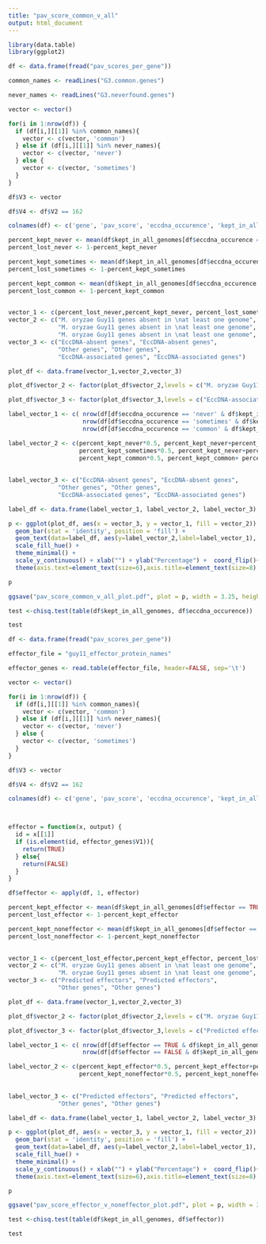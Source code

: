 ```yaml
---
title: "pav_score_common_v_all"
output: html_document
---
```



```r

library(data.table)
library(ggplot2)

df <- data.frame(fread("pav_scores_per_gene"))

common_names <- readLines("G3.common.genes")

never_names <- readLines("G3.neverfound.genes")


```


```r

vector <- vector()

for(i in 1:nrow(df)) {
  if (df[i,][[1]] %in% common_names){
    vector <- c(vector, 'common')
  } else if (df[i,][[1]] %in% never_names){
    vector <- c(vector, 'never')
  } else {
    vector <- c(vector, 'sometimes')
  }
}

df$V3 <- vector

df$V4 <- df$V2 == 162

colnames(df) <- c('gene', 'pav_score', 'eccdna_occurence', 'kept_in_all_genomes')

```


```r

percent_kept_never <- mean(df$kept_in_all_genomes[df$eccdna_occurence == 'never'])
percent_lost_never <- 1-percent_kept_never

percent_kept_sometimes <- mean(df$kept_in_all_genomes[df$eccdna_occurence == 'sometimes'])
percent_lost_sometimes <- 1-percent_kept_sometimes

percent_kept_common <- mean(df$kept_in_all_genomes[df$eccdna_occurence == 'common'])
percent_lost_common <- 1-percent_kept_common
 

vector_1 <- c(percent_lost_never,percent_kept_never, percent_lost_sometimes,percent_kept_sometimes, percent_lost_common, percent_kept_common)
vector_2 <- c("M. oryzae Guy11 genes absent in \nat least one genome", "M. oryzae Guy11 genes present in \nall genomes",
              "M. oryzae Guy11 genes absent in \nat least one genome", "M. oryzae Guy11 genes present in \nall genomes",
              "M. oryzae Guy11 genes absent in \nat least one genome", "M. oryzae Guy11 genes present in \nall genomes")
vector_3 <- c("EccDNA-absent genes", "EccDNA-absent genes",
              "Other genes", "Other genes",
              "EccDNA-associated genes", "EccDNA-associated genes")

plot_df <- data.frame(vector_1,vector_2,vector_3)

plot_df$vector_2 <- factor(plot_df$vector_2,levels = c("M. oryzae Guy11 genes absent in \nat least one genome", "M. oryzae Guy11 genes present in \nall genomes"))

plot_df$vector_3 <- factor(plot_df$vector_3,levels = c("EccDNA-associated genes", "Other genes", "EccDNA-absent genes"))

label_vector_1 <- c( nrow(df[df$eccdna_occurence == 'never' & df$kept_in_all_genomes == TRUE,]), nrow(df[df$eccdna_occurence == 'never' & df$kept_in_all_genomes == FALSE,]),
                     nrow(df[df$eccdna_occurence == 'sometimes' & df$kept_in_all_genomes == TRUE,]), nrow(df[df$eccdna_occurence == 'sometimes' & df$kept_in_all_genomes == FALSE,]),
                     nrow(df[df$eccdna_occurence == 'common' & df$kept_in_all_genomes == TRUE,]), nrow(df[df$eccdna_occurence == 'common' & df$kept_in_all_genomes == FALSE,]))

label_vector_2 <- c(percent_kept_never*0.5, percent_kept_never+percent_lost_never*0.5,  
                    percent_kept_sometimes*0.5, percent_kept_never+percent_lost_sometimes*0.5,  
                    percent_kept_common*0.5, percent_kept_common+ percent_lost_common*0.5)
  
  
label_vector_3 <- c("EccDNA-absent genes", "EccDNA-absent genes",
              "Other genes", "Other genes",
              "EccDNA-associated genes", "EccDNA-associated genes")

label_df <- data.frame(label_vector_1, label_vector_2, label_vector_3)

p <- ggplot(plot_df, aes(x = vector_3, y = vector_1, fill = vector_2)) +
  geom_bar(stat = 'identity', position = 'fill') +
  geom_text(data=label_df, aes(y=label_vector_2,label=label_vector_1), size=2)+
  scale_fill_hue() +
  theme_minimal() +
  scale_y_continuous() + xlab("") + ylab("Percentage") +  coord_flip()+
  theme(axis.text=element_text(size=6),axis.title=element_text(size=8) , legend.title=element_text(size=8), legend.position = 'bottom', legend.text=element_text(size=6)) + theme(legend.title = element_blank())+ guides(fill=guide_legend(nrow=2)) 

p

ggsave("pav_score_common_v_all_plot.pdf", plot = p, width = 3.25, height = 2)


```
```r
test <-chisq.test(table(df$kept_in_all_genomes, df$eccdna_occurence))

test

```

```r

df <- data.frame(fread("pav_scores_per_gene"))

effector_file = "guy11_effector_protein_names"

effector_genes <- read.table(effector_file, header=FALSE, sep='\t')

vector <- vector()

for(i in 1:nrow(df)) {
  if (df[i,][[1]] %in% common_names){
    vector <- c(vector, 'common')
  } else if (df[i,][[1]] %in% never_names){
    vector <- c(vector, 'never')
  } else {
    vector <- c(vector, 'sometimes')
  }
}

df$V3 <- vector

df$V4 <- df$V2 == 162

colnames(df) <- c('gene', 'pav_score', 'eccdna_occurence', 'kept_in_all_genomes')



effector = function(x, output) {
  id = x[[1]]
  if (is.element(id, effector_genes$V1)){
    return(TRUE)
  } else{
    return(FALSE)
  }
}

df$effector <- apply(df, 1, effector)

```

```r

percent_kept_effector <- mean(df$kept_in_all_genomes[df$effector == TRUE])
percent_lost_effector <- 1-percent_kept_effector

percent_kept_noneffector <- mean(df$kept_in_all_genomes[df$effector == FALSE])
percent_lost_noneffector <- 1-percent_kept_noneffector
 

vector_1 <- c(percent_lost_effector,percent_kept_effector, percent_lost_noneffector,percent_kept_noneffector)
vector_2 <- c("M. oryzae Guy11 genes absent in \nat least one genome", "M. oryzae Guy11 genes present in \nall genomes",
              "M. oryzae Guy11 genes absent in \nat least one genome", "M. oryzae Guy11 genes present in \nall genomes")
vector_3 <- c("Predicted effectors", "Predicted effectors",
              "Other genes", "Other genes")

plot_df <- data.frame(vector_1,vector_2,vector_3)

plot_df$vector_2 <- factor(plot_df$vector_2,levels = c("M. oryzae Guy11 genes absent in \nat least one genome", "M. oryzae Guy11 genes present in \nall genomes"))

plot_df$vector_3 <- factor(plot_df$vector_3,levels = c("Predicted effectors", "Other genes"))

label_vector_1 <- c( nrow(df[df$effector == TRUE & df$kept_in_all_genomes == TRUE,]), nrow(df[df$effector == TRUE & df$kept_in_all_genomes == FALSE,]),
                     nrow(df[df$effector == FALSE & df$kept_in_all_genomes == TRUE,]), nrow(df[df$effector == FALSE & df$kept_in_all_genomes == FALSE,]))

label_vector_2 <- c(percent_kept_effector*0.5, percent_kept_effector+percent_lost_effector*0.5,  
                    percent_kept_noneffector*0.5, percent_kept_noneffector+percent_lost_noneffector*0.5)
  
  
label_vector_3 <- c("Predicted effectors", "Predicted effectors",
              "Other genes", "Other genes")

label_df <- data.frame(label_vector_1, label_vector_2, label_vector_3)

p <- ggplot(plot_df, aes(x = vector_3, y = vector_1, fill = vector_2)) +
  geom_bar(stat = 'identity', position = 'fill') +
  geom_text(data=label_df, aes(y=label_vector_2,label=label_vector_1), size=2)+
  scale_fill_hue() +
  theme_minimal() +
  scale_y_continuous() + xlab("") + ylab("Percentage") +  coord_flip()+
  theme(axis.text=element_text(size=6),axis.title=element_text(size=8) , legend.title=element_text(size=8), legend.position = 'bottom', legend.text=element_text(size=6)) + theme(legend.title = element_blank()) + guides(fill=guide_legend(nrow=2))

p

ggsave("pav_score_effector_v_noneffector_plot.pdf", plot = p, width = 3.25, height = 2)

```

```r
test <-chisq.test(table(df$kept_in_all_genomes, df$effector))

test

```